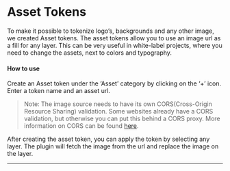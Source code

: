 # Asset Tokens

To make it possible to tokenize logo’s, backgrounds and any other image, we created Asset tokens. The asset tokens allow you to use an image url as a fill for any layer. 
This can be very useful in white-label projects, where you need to change the assets, next to colors and typography.

#### How to use

Create an Asset token under the ‘Asset’ category by clicking on the ‘+’ icon.  
Enter a token name and an asset url.  

> Note: The image source needs to have its own CORS(Cross-Origin Resource Sharing) validation. Some websites already have a CORS validation, but otherwise you can put this behind a CORS proxy. 
More information on CORS can be found [here](https://medium.com/nodejsmadeeasy/a-simple-cors-proxy-for-javascript-applications-9b36a8d39c51).

After creating the asset token, you can apply the token by selecting any layer. The plugin will fetch the image from the url and replace the image on the layer.

---


<ReactPlayer
  muted
  width="100%"
  height="auto"
  loop
  playing
  controls
  url="/asset-tokens.mp4"
/>
